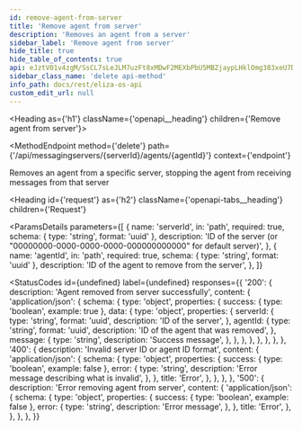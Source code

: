 ```yaml
---
id: remove-agent-from-server
title: 'Remove agent from server'
description: 'Removes an agent from a server'
sidebar_label: 'Remove agent from server'
hide_title: true
hide_table_of_contents: true
api: eJztV01v4zgM/SsCL7sLeJLM7uzFt8xMDwF2MEXbPbU5MBZjaypLHklOmg383xeU7Dpo0ja7GPQ0RoD4g6RIPpJ62kPA0kN+CzV5jyV5yABLMsHDMgNJvnCqCcoayOGajPQCRS8qghVoRJQWaKRwVJDaEIs48o01niAD25BDtrCQkIMnI78kfcigQYc1BXLswh4M1gR5Wn8hIQPFyzYYKsjA0fdWOZKQB9dSBr6oqEbI9xB2Dav54JQpIYO1dTUGyKFtlYTuaRiLz8KuRagouQ7dMhknHz5auWOLT9cqrAksmu8Bm0arIgY0/ebZ4P7YFbv6RkXgAB2HHxT5KEdGkuM8HDv9nI9Jh6Nw1tb
sidebar_class_name: 'delete api-method'
info_path: docs/rest/eliza-os-api
custom_edit_url: null
---
```



<Heading as={'h1'} className={'openapi__heading'} children={'Remove agent from server'}></Heading>

<MethodEndpoint
  method={'delete'}
  path={'/api/messagingservers/{serverId}/agents/{agentId}'}
  context={'endpoint'}
></MethodEndpoint>

Removes an agent from a specific server, stopping the agent from receiving messages from that server

<Heading
  id={'request'}
  as={'h2'}
  className={'openapi-tabs__heading'}
  children={'Request'}
></Heading>

<ParamsDetails
  parameters={[
    {
      name: 'serverId',
      in: 'path',
      required: true,
      schema: { type: 'string', format: 'uuid' },
      description: 'ID of the server (or "00000000-0000-0000-0000-000000000000" for default server)',
    },
    {
      name: 'agentId',
      in: 'path',
      required: true,
      schema: { type: 'string', format: 'uuid' },
      description: 'ID of the agent to remove from the server',
    },
  ]}
></ParamsDetails>

<StatusCodes
  id={undefined}
  label={undefined}
  responses={{
    '200': {
      description: 'Agent removed from server successfully',
      content: {
        'application/json': {
          schema: {
            type: 'object',
            properties: {
              success: { type: 'boolean', example: true },
              data: {
                type: 'object',
                properties: {
                  serverId: {
                    type: 'string',
                    format: 'uuid',
                    description: 'ID of the server',
                  },
                  agentId: {
                    type: 'string',
                    format: 'uuid',
                    description: 'ID of the agent that was removed',
                  },
                  message: {
                    type: 'string',
                    description: 'Success message',
                  },
                },
              },
            },
          },
        },
      },
    },
    '400': {
      description: 'Invalid server ID or agent ID format',
      content: {
        'application/json': {
          schema: {
            type: 'object',
            properties: {
              success: { type: 'boolean', example: false },
              error: {
                type: 'string',
                description: 'Error message describing what is invalid',
              },
            },
            title: 'Error',
          },
        },
      },
    },
    '500': {
      description: 'Error removing agent from server',
      content: {
        'application/json': {
          schema: {
            type: 'object',
            properties: {
              success: { type: 'boolean', example: false },
              error: {
                type: 'string',
                description: 'Error message',
              },
            },
            title: 'Error',
          },
        },
      },
    },
  }}
></StatusCodes>
